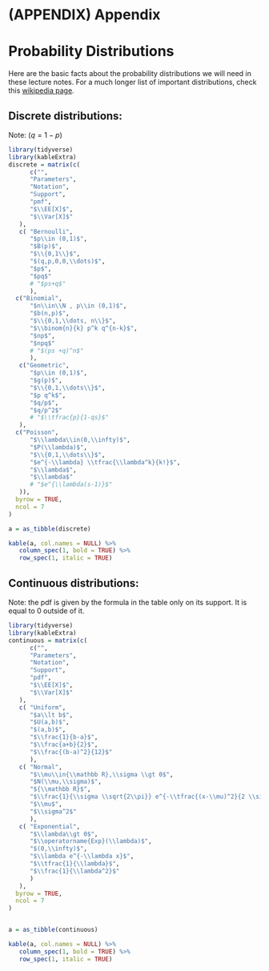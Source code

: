 # (APPENDIX) Appendix {-}

# Probability Distributions {#dist}

Here are the basic facts about the probability distributions we will need in these lecture notes. For a much longer list of important distributions, check  this [wikipedia page](https://en.wikipedia.org/wiki/List_of_probability_distributions). 


## Discrete distributions:

Note: $(q=1-p)$
```r
library(tidyverse)
library(kableExtra)
discrete = matrix(c(
      c("",
      "Parameters",
      "Notation",
      "Support",
      "pmf",
      "$\\EE[X]$",
      "$\\Var[X]$"
   ),
   c( "Bernoulli",
      "$p\\in (0,1)$", 
      "$B(p)$", 
      "$\\{0,1\\}$", 
      "$(q,p,0,0,\\dots)$", 
      "$p$", 
      "$pq$" 
      # "$ps+q$"
      ),
  c("Binomial",
      "$n\\in\\N , p\\in (0,1)$",
      "$b(n,p)$",
      "$\\{0,1,\\dots, n\\}$",
      "$\\binom{n}{k} p^k q^{n-k}$",
      "$np$",
      "$npq$"
      # "$(ps +q)^n$"
      ),
   c("Geometric",
      "$p\\in (0,1)$",
      "$g(p)$",
      "$\\{0,1,\\dots\\}$",
      "$p q^k$",
      "$q/p$",
      "$q/p^2$"
      # "$\\tfrac{p}{1-qs}$"
   ),
  c("Poisson",
      "$\\lambda\\in(0,\\infty)$",
      "$P(\\lambda)$",
      "$\\{0,1,\\dots\\}$",
      "$e^{-\\lambda} \\tfrac{\\lambda^k}{k!}$",
      "$\\lambda$",
      "$\\lambda$"
      # "$e^{\\lambda(s-1)}$"
   )),
  byrow = TRUE,
  ncol = 7
) 

a = as_tibble(discrete)

kable(a, col.names = NULL) %>% 
   column_spec(1, bold = TRUE) %>% 
   row_spec(1, italic = TRUE)

```

## Continuous distributions:
Note: the pdf is given by the formula in the table only on its support. It is equal to $0$ outside of it. 
```r
library(tidyverse)
library(kableExtra)
continuous = matrix(c(
      c("",
      "Parameters",
      "Notation",
      "Support",
      "pdf",
      "$\\EE[X]$",
      "$\\Var[X]$"
   ),
   c( "Uniform",
      "$a\\lt b$",
      "$U(a,b)$", 
      "$(a,b)$", 
      "$\\frac{1}{b-a}$",
      "$\\frac{a+b}{2}$", 
      "$\\frac{(b-a)^2}{12}$" 
      ),
   c( "Normal",
      "$\\mu\\in{\\mathbb R},\\sigma \\gt 0$", 
      "$N(\\mu,\\sigma)$", 
      "${\\mathbb R}$", 
      "$\\frac{1}{\\sigma \\sqrt{2\\pi}} e^{-\\tfrac{(x-\\mu)^2}{2 \\sigma^2}}$", 
      "$\\mu$", 
      "$\\sigma^2$" 
      ),
   c( "Exponential",
      "$\\lambda\\gt 0$",
      "$\\operatorname{Exp}(\\lambda)$", 
      "$(0,\\infty)$", 
      "$\\lambda e^{-\\lambda x}$",
      "$\\tfrac{1}{\\lambda}$", 
      "$\\frac{1}{\\lambda^2}$"
      )
   ),
  byrow = TRUE,
  ncol = 7
)


a = as_tibble(continuous)

kable(a, col.names = NULL) %>% 
   column_spec(1, bold = TRUE) %>% 
   row_spec(1, italic = TRUE)

```



<!-- \mypar{Discrete Random variables:} -->

<!--  \begin{description} -->
<!--  \item[pmf:] $p_X(x) = \PP[ X=x]$, for $x\in \sS_X$ (the support). -->
<!--  \item[expectation:] $\EE[X] = \sum_{x\in\sS_X} x\, p_X(x)$. -->
<!--  \item[variance:] $\Var[X] = \EE[ (X-\EE[X])^2] = \EE[X^2] - -->
<!--  \EE[X]^2$. -->
<!--  \item[expectation of a function:] if $\EE[g(X)]$ exists then -->
<!--    \[ \EE[ g(X)] = \tsum_{x\in \sS_X} g(x) p_X(x).\] -->
<!--  \item[expectation of a linear combination: ] \[ \EE[ \alpha X+\beta Y] = -->
<!--    \alpha \EE[X] + \beta \EE[Y].\] -->
<!--  \item[variance of a linear combination:] if $X,Y$ are independent, -->
<!--    \[ \Var[\alpha X+\beta Y] = \alpha^2 \Var[X] + \beta^2 \Var[Y].\] -->
<!--  \item[expectation of a product:] if $X,Y$ are independent and both -->
<!--    expectations $\EE[X]$ and $\EE[Y]$ exist: -->
<!--    \[ \EE[X Y] = \EE[X]\times \EE[Y].\] -->
<!--  \end{description} -->

<!--  \bigskip -->

<!-- \mypar{Random walks} -->
<!--  \begin{description} -->
<!--    \item[definition:] -->
<!--      $\seqk{\delta}$ are independent with\\ $\PP[ \delta_k = 1]=p$ and -->
<!--      $\PP[\delta_k=-1]=q:=1-p$, \\[1ex] -->
<!-- $X_0=0$,\  $X_n = \delta_1 + \delta_2 + \dots + \delta_n$, -->
<!--    \item[distribution:] $\PP[ X_n = k ] = -->
<!--      \binom{n}{\tf{n+k}{2}} p^{\tf{n+k}{2}} q^{\tf{n-k}{2}}$,\\ if $n$ and $k$ have -->
<!--      the same parity and $-n \leq k \leq n$. -->
<!--    \item[maximum:] $M_n = \max(X_0,X_1,\dots, X_n)$. If -->
<!--      $p=\tot$ then \\ -->
<!--      $\PP[ M_n = k] = \PP[ X_n=k] + \PP[ X_n = k+1]$. -->
<!--  \end{description} -->
<!-- \columnbreak -->
<!--    \mypar{Generating functions ($X$ must be $\Nz$-valued)} -->
<!--  \begin{description} -->
<!--    \item[definition:] $P_X(s) = \sum_{k=0}^{\infty} p_k s^k = \EE[ s^X]$. -->
<!--    \item[probabilities:] $p_k = \PP[X=k] = \oo{k!} P^{(k)}(0)$\\ (where -->
<!--      $P^{(k)}$ is the $k$-th derivative) -->
<!--    \item[moments:] -->
<!--      $\EE[X] = P_X'(1)$, \ $\EE[X(X-1)] = P_X''(1)$,\\[1ex] $\Var[X] = P_X''(1) -->
<!--      + P_X'(1) - (P'_X(1))^2$\\[1ex] -->
<!--      $\EE\left[ \prod_{k=0}^{n-1} (X-k)\right] = P_X^{(k)}(1)$. -->
<!--    \item[convolutions:] the convolution $r=p \ast q$ of $\seqkz{p}$ and $\seqkz{q}$ is -->
<!--      $r_n = \tsum_{k=0}^n p_k q_{n-k}, n\in\Nz$. -->
<!--    \item[sums of independent variables:] if $X$ and $Y$ are $\Nz$-valued and -->
<!--      independent, with pmfs $P_X$ and $P_Y$, and $Z=X+Y$, then -->
<!--      the pmf of $Z$ is the convolution of the pmfs of $X$ and $Y$ and -->
<!--      $P_Z(s) = P_X(s) P_Y(s)$. -->
<!--    \item[random sums:] If $\seq{\xi}$ are iid and independent of $N$, and -->
<!--      all are $\Nz$-valued then $P_Y(s) = P_N(P_{\xi_1}(s))$, where -->
<!--      $Y = \sum_{k=0}^N \xi_k$. Also $\EE[Y] = \EE[N] \times \EE[\xi_1]$. -->
<!--  \end{description} -->
<!--  \mypar{Advanced Random Walks} -->
<!--  \begin{description} -->
<!--    \item[Walambda's formulas:] Let $\seq{\xi}$ be an iid sequence. Then $\EE[ -->
<!--      \sum_{k=1}^T \xi_k] = \EE[T]\, \EE[\xi_1]$, when $\EE[T]<\infty$ and -->
<!--      $\EE[\xi_1]<\infty$ in the following two cases -->
<!--      I) $T$ is independent of $\seq{\xi}$, or -->
<!--      II) $T$ is a stopping time w.r.to $\seq{\xi}$. -->
<!--    \item[Distribution of $T_1$:] The generating function $P_{T_1}$ of $T_1$ (the -->
<!--       first hitting time of the level $1$ for the random walk with -->
<!--       $p=\PP[X_1=1]$) is -->
<!--       $P_{T_1}(s) = \oo{2 q s}(1 - \sqrt{1 - 4 p q s^2} )$ -->
<!--       and it satisfies the equation $P_{T_1}(s) = p s + q s P_{T_1}(s)^2$. -->
<!--  \end{description} -->
<!--  \end{multicols} -->
<!-- \pagebreak -->
<!-- \begin{multicols}{2} -->
<!-- \mypar{Branching processes} -->
<!--  \begin{description} -->
<!--    \item[Distribution of $Z_n$:] The generating function of $Z_n$ is -->
<!--      \[ P_{Z_n}(s) = P(P(\dots P(s))) \text{ ($n$ Ps), }\] -->
<!--      where $P$ is the generating function of -->
<!--      the offspring distribution. -->
<!--    \item[Moments of $Z_n$:] If $\mu = \EE[Z_1]$ and $\sigma^2 = -->
<!--      \Var[Z_1]$, then -->
<!--      \[ \EE[ Z_n ] = \mu^n \eand \Var[Z_n] = \sigma^2 -->
<!--      \mu^n(1+\mu+\dots+\mu^n) .\] -->
<!--    \item[Extinction:] The extinction probability $p_E$ is the smallest -->
<!--      solution of the extinction equation $x=P(x)$ in $[0,1]$. -->
<!--  \end{description} -->
<!-- \columnbreak -->

<!-- \vspace{5ex} -->

<!--  \mypar{Markov Chains} -->
<!--  \begin{description} -->
<!--    \item[Markov property:] $\seqz{X}$ is a Markov chain if -->
<!--      \begin{align*} -->
<!--        \PP[ X_{n+1} = i_{n+1}| , X_n = i_n, \dots, X_0=i_0]  = \\ , = -->
<!--         \PP[ X_{n+1} = i_{n+1} | X_n = i_n], -->
<!--      \end{align*} -->
<!--      for all (possible) $i_{n+1}, i_n,\dots, i_0$. -->
<!--    \item[Transition probabilities:] $p_{ij} = \PP[ X_{k+1} = j| X_k=i]$, -->
<!--      $p^{(n)}_{ij} = \PP[ X_{k+n}=j| X_k=i]$, -->
<!--      $P=(p_{ij})$ is the transition matrix. -->
<!--      \[ P^n = (p^{(n)}_{ij})\] -->
<!--      If is $a^{(n)}$ the (row) vector corresponding to the distribution of $X_n$, then -->
<!--      \[ a^{(n)} = a^{(0)} P^n .\] -->
<!--     \item[Recurrence and transience:] A state $i$ is recurrent if and only -->
<!--       if $\sum_{n\in\N} p^{(n)}_{ii} = \infty$. -->
<!--     \item[Canonical decomposition:] -->
<!--       \[ P = \pmat{ P_C , 0 \\ R , Q},\] -->
<!--       where recurrent states go before transient states. The fundamental -->
<!--       matrix $F$ is given by $F = (I-Q)^{-1}$. -->
<!--     \item[Absorption and reward:] $u_{ij} = (F R)_{ij}$, where $u_{ij}$ is -->
<!--       the probability that the first recurrent state we hit is $j$, given -->
<!--       that we start from the transient state $i$. -->

<!--       Also, $v_i = (F g)_i$, where $g$ is the -->
<!--       reward (column) vector and $v_i$ is the expected reward before -->
<!--       absorption, if we start from the transient state $i$. -->
<!--     \item[Stationary distributions:] The (row) vector $\pi$ is a -->
<!--       stationary distribution if $\pi = \pi P$. -->
<!--       If $X$ is finite and irreducible, a unique stationary distribution -->
<!--       $\pi$ exists and we have -->
<!--       \[ \nu_{ij} = \tf{\pi_j}{\pi_i} \eand m_i = \oo{\pi_i}\] -->
<!--       where $\nu_{ij}$ is the expected number of visits to $j$ between two -->
<!--       consecutive visits to $i$, and $m_i$ is the mean return time to $i$. -->
<!--     \item[Limiting distributions:] -->
<!--       $\pi$ is a limiting -->
<!--       distribution if $\pi_j = \lim_n p^{(n)}_{ij}$ for all $i,j$. Limiting -->
<!--       distributions exist for finite, irreducible and aperiodic chains. -->
<!--     \item[Ergodic theorem:] If $X$ is finite and irreducible and -->
<!--       $f:S\to\R$, we have -->
<!--       \[ \lim_{n\to\infty} \tf{f(X_1)+\dots+f(X_n)}{n} = \EE_{\pi}[f(X_1)] -->
<!--       = \sum_{i\in S} \pi_i f(i).\] -->
<!-- \end{description} -->
<!-- \end{multicols} -->
